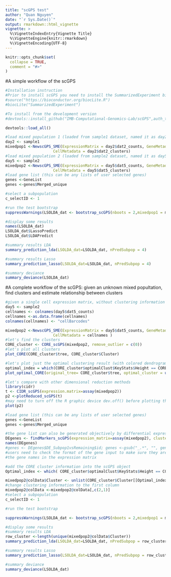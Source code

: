 ```yaml
---
title: "scGPS test"
author: "Quan Nguyen"
date: "`r Sys.Date()`"
output: rmarkdown::html_vignette
vignette: >
  %\VignetteIndexEntry{Vignette Title}
  %\VignetteEngine{knitr::rmarkdown}
  %\VignetteEncoding{UTF-8}
---
```


```r
knitr::opts_chunk$set(
  collapse = TRUE,
  comment = "#>"
)
```

#A simple workflow of the scGPS
```r

#Installation instruction
#Prior to install scGPS you need to install the SummarizedExperiment bioconductor package as the following
#source("https://bioconductor.org/biocLite.R")
#biocLite("SummarizedExperiment")

#To install from the development version
#devtools::install_github("IMB-Computational-Genomics-Lab/scGPS",auth_token = "yourToken")

devtools::load_all()

#load mixed population 1 (loaded from sample1 dataset, named it as day2)
day2 <- sample1
mixedpop1 <-NewscGPS_SME(ExpressionMatrix = day2$dat2_counts, GeneMetadata = day2$dat2geneInfo,
                     CellMetadata = day2$dat2_clusters)
#load mixed population 2 (loaded from sample2 dataset, named it as day5)
day5 <- sample2
mixedpop2 <-NewscGPS_SME(ExpressionMatrix = day5$dat5_counts, GeneMetadata = day5$dat5geneInfo,
                     CellMetadata = day5$dat5_clusters)
#load gene list (this can be any lists of user selected genes)
genes <-GeneList
genes <-genes$Merged_unique

#select a subpopulation
c_selectID <- 1

#run the test bootstrap
suppressWarnings(LSOLDA_dat <- bootstrap_scGPS(nboots = 2,mixedpop1 = mixedpop1, mixedpop2 = mixedpop2, genes=genes, c_selectID, listData =list()))

#display some results 
names(LSOLDA_dat)
LSOLDA_dat$LassoPredict
LSOLDA_dat$LDAPredict

#summary results LDA
summary_prediction_lda(LSOLDA_dat=LSOLDA_dat, nPredSubpop = 4)

#summary results Lasso
summary_prediction_lasso(LSOLDA_dat=LSOLDA_dat, nPredSubpop = 4)

#summary deviance 
summary_deviance(LSOLDA_dat)

```
#A complete workflow of the scGPS: given an unknown mixed popultation, find clusters and estimate relationship between clusters 

```r
#given a single cell expression matrix, without clustering information 
day5 <- sample2
cellnames <- colnames(day5$dat5_counts)
cellnames <-as.data.frame(cellnames)
colnames(cellnames) <- "cellBarcodes"

mixedpop2 <-NewscGPS_SME(ExpressionMatrix = day5$dat5_counts, GeneMetadata = day5$dat5geneInfo,
                     CellMetadata = cellnames ) 
#let's find the clusters
CORE_cluster <- CORE_scGPS(mixedpop2, remove_outlier = c(0))
#let's plot all clusters
plot_CORE(CORE_cluster$tree, CORE_cluster$Cluster)

#let's plot just the optimal clustering result (with colored dendrogram)
optimal_index = which(CORE_cluster$optimalClust$KeyStats$Height == CORE_cluster$optimalClust$OptimalRes)
plot_optimal_CORE(original_tree= CORE_cluster$tree, optimal_cluster = unlist(CORE_cluster$Cluster[optimal_index]), shift = -2000)

#let's compare with other dimensional reduction methods 
library(cidr)
t <- CIDR_scGPS(expression.matrix=assay(mixedpop2))
p2 <-plotReduced_scGPS(t)
#may need to turn off the R graphic device dev.off() before plotting the following
plot(p2)

#load gene list (this can be any lists of user selected genes)
genes <-GeneList
genes <-genes$Merged_unique

#the gene list can also be generated objectively by differential expression analysis
DEgenes <- findMarkers_scGPS(expression_matrix=assay(mixedpop2), cluster = mixedpop2@colData$Cluster)
names(DEgenes)
#genes <- DEgenes$DE_Subpop1vsRemaining$id; genes <-gsub("_.*", "", genes)
#users need to check the format of the gene input to make sure they are consistent to 
#the gene names in the expression matrix 

#add the CORE cluster information into the scGPS object 
Optimal_index <- which( CORE_cluster$optimalClust$KeyStats$Height == CORE_cluster$optimalClust$OptimalRes)

mixedpop2@colData$Cluster <- unlist(CORE_cluster$Cluster[[Optimal_index]])
#change clustering information to the first column
mixedpop2@colData <-mixedpop2@colData[,c(2,1)]
#select a subpopulation
c_selectID <- 1

#run the test bootstrap

suppressWarnings(LSOLDA_dat <- bootstrap_scGPS(nboots = 2,mixedpop1 = mixedpop2, mixedpop2 = mixedpop2, genes=genes, c_selectID, listData =list()))

#display some results 
#summary results LDA
row_cluster <-length(unique(mixedpop2@colData$Cluster))
summary_prediction_lda(LSOLDA_dat=LSOLDA_dat, nPredSubpop = row_cluster )

#summary results Lasso
summary_prediction_lasso(LSOLDA_dat=LSOLDA_dat, nPredSubpop = row_cluster)

#summary deviance 
summary_deviance(LSOLDA_dat)

```
